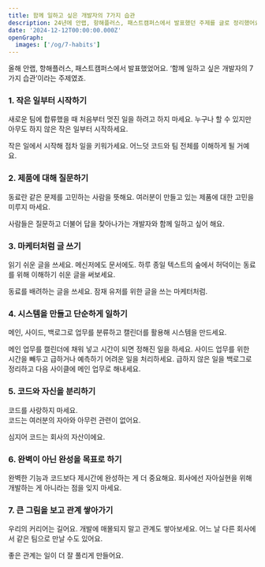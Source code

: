 ```yaml
---
title: 함께 일하고 싶은 개발자의 7가지 습관
description: 24년에 안랩, 항해플러스, 패스트캠퍼스에서 발표했던 주제를 글로 정리했어요
date: '2024-12-12T00:00:00.000Z'
openGraph:
  images: ['/og/7-habits']
---
```


올해 안랩, 항해플러스, 패스트캠퍼스에서 발표했었어요. ‘함께 일하고 싶은 개발자의 7가지 습관’이라는 주제였죠.

### 1. 작은 일부터 시작하기

새로운 팀에 합류했을 때 처음부터 멋진 일을 하려고 하지 마세요. 누구나 할 수 있지만 아무도 하지 않은 작은 일부터 시작하세요.<br/>

작은 일에서 시작해 점차 일을 키워가세요. 어느덧 코드와 팀 전체를 이해하게 될 거예요. 

### 2. 제품에 대해 질문하기

동료란 같은 문제를 고민하는 사람을 뜻해요. 여러분이 만들고 있는 제품에 대한 고민을 미루지 마세요.<br/>

사람들은 질문하고 더불어 답을 찾아나가는 개발자와 함께 일하고 싶어 해요.

### 3. 마케터처럼 글 쓰기

읽기 쉬운 글을 쓰세요. 메신저에도 문서에도. 하루 종일 텍스트의 숲에서 허덕이는 동료를 위해 이해하기 쉬운 글을 써보세요.<br/>

동료를 배려하는 글을 쓰세요. 잠재 유저를 위한 글을 쓰는 마케터처럼.

### 4. 시스템을 만들고 단순하게 일하기

메인, 사이드, 백로그로 업무를 분류하고 캘린더를 활용해 시스템을 만드세요.<br/>

메인 업무를 캘린더에 채워 넣고 시간이 되면 정해진 일을 하세요. 사이드 업무를 위한 시간을 빼두고 급하거나 예측하기 어려운 일을 처리하세요. 급하지 않은 일을 백로그로 정리하고 다음 사이클에 메인 업무로 해내세요.

### 5. 코드와 자신을 분리하기

코드를 사랑하지 마세요.<br/>
코드는 여러분의 자아와 아무런 관련이 없어요.<br/>

심지어 코드는 회사의 자산이에요.

### 6. 완벽이 아닌 완성을 목표로 하기

완벽한 기능과 코드보다 제시간에 완성하는 게 더 중요해요. 회사에선 자아실현을 위해 개발하는 게 아니라는 점을 잊지 마세요.

### 7. 큰 그림을 보고 관계 쌓아가기

우리의 커리어는 길어요. 개발에 매몰되지 말고 관계도 쌓아보세요. 어느 날 다른 회사에서 같은 팀으로 만날 수도 있어요.<br/>

좋은 관계는 일이 더 잘 풀리게 만들어요.
